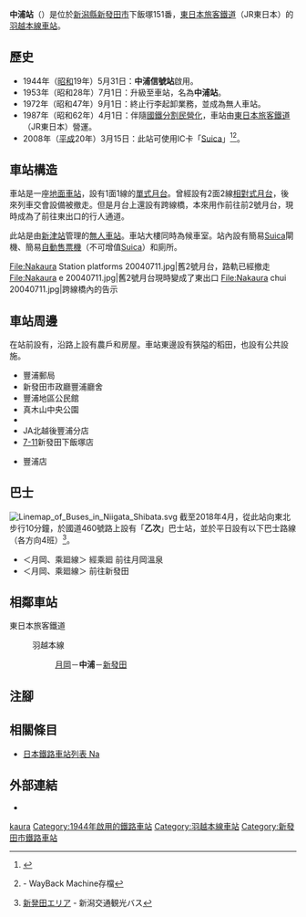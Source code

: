 {{NoteTA
|T=zh-hans:中浦站;zh-hk:中浦站;zh-tw:中浦車站;
|1=zh-hans:中浦站;zh-hk:中浦站;zh-tw:中浦車站;
}}
{{Infobox station
|公司色 = green
|站名 = 中浦站
|圖片 = Nakaura Sta 201905.jpg
|pxl = 
|圖片說明 = 車站大樓（2019年5月）
|日文原名 = 中浦
|平假名 = なかうら
|羅馬拼音 = Nakaura
|副站名 = 
|電報略號 = ナウ
|所在地 = {{JPN}}[[新潟縣|新潟縣]][[新發田市|新發田市]]下飯塚151番
|座標 = {{coord|37|54|43.9|N|139|18|9.3|E|type:railwaystation_region:JP-24|display=inline,title}}
|車站構造 = [[地面車站|地面車站]]
|月台配置 = 1面1線
|啟用年月日 = 1953年（[[昭和|昭和]]28年）7月1日
|廢站年月日 = 
|乘客人數 = 
|上下車人次 = 
|統計年度 = 
|轉車 =  
|全寬備註 = [[無人車站|無人車站]]<Br>設有自動售票機
|adjacent = {{Adjacent stations|system=東日本旅客鐵道|line=羽越本線|left=月岡|right=新發田|note-left=3.7km|note-mid=距離[[新津站_(日本)|新津]]21.5km|note-right=4.5km}}
}}
'''中浦站'''（{{jpn|j=中浦駅|hg=なかうらえき|rm=Nakaura eki|f=y}}）是位於[[新潟縣|新潟縣]][[新發田市|新發田市]]下飯塚151番，[[東日本旅客鐵道|東日本旅客鐵道]]（JR東日本）的[[羽越本線|羽越本線]][[鐵路車站|車站]]。

== 歷史 ==
* 1944年（[[昭和|昭和]]19年）5月31日：'''中浦信號站'''啟用。
* 1953年（昭和28年）7月1日：升級至車站，名為'''中浦站'''。
* 1972年（昭和47年）9月1日：終止行李起卸業務，並成為無人車站。
* 1987年（昭和62年）4月1日：伴隨[[國鐵分割民營化|國鐵分割民營化]]，車站由[[東日本旅客鐵道|東日本旅客鐵道]]（JR東日本）營運。
* 2008年（[[平成|平成]]20年）3月15日：此站可使用IC卡「[[Suica|Suica]]」<ref>{{Cite press release|url=https://www.jreast.co.jp/press/2007_2/20071214.pdf|title=2008年3月 Suicaがますます便利になります|format=PDF|publisher=東日本旅客鐵道|date=2007-12-21|accessdate=2020-05-29|archiveurl=https://web.archive.org/web/20160304095817/https://www.jreast.co.jp/press/2007_2/20071214.pdf|archivedate=2016-03-04|language=ja|dead-url=no}}</ref><ref>{{Cite press|url=https://web.archive.org/web/20101102024432/http://jrniigata.co.jp/press/080123suicaeria.pdf|title=Suicaエリアが拡大します!!|publisher=東日本旅客鐵道新潟分社|date=2008-01-23|language=ja}} - WayBack Machine存檔</ref>。

== 車站構造 ==
車站是一座[[地面車站|地面車站]]，設有1面1線的[[單式月台|單式月台]]。曾經設有2面2線[[相對式月台|相對式月台]]，後來列車交會設備被撤走。但是月台上還設有跨線橋，本來用作前往前2號月台，現時成為了前往東出口的行人通道。

此站是由[[新津站_(日本)|新津站]]管理的[[無人車站|無人車站]]。車站大樓同時為候車室。站內設有簡易[[Suica|Suica]]閘機、簡易[[自動售票機|自動售票機]]（不可增值[[Suica|Suica]]）和廁所。

<gallery>
File:Nakaura Station platforms 20040711.jpg|舊2號月台，路軌已經撤走
File:Nakaura e 20040711.jpg|舊2號月台現時變成了東出口
File:Nakaura chui 20040711.jpg|跨線橋內的告示
</gallery>

== 車站周邊 ==
在站前設有{{Translink|ja|国道460号|國道460號}}，沿路上設有農戶和房屋。車站東邊設有狹隘的稻田，也設有{{Translink|ja|豊浦町 (新潟県)|豐浦町 (新潟縣)|豐浦地區}}公共設施。
* 豐浦郵局
* 新發田市政廳豐浦廳舍
* 豐浦地區公民館
* 真木山中央公園
* {{Translink|ja|新潟県立新発田南高等学校豊浦分校|新潟縣立新發田南高等學校豐浦分校}}
* JA北越後豐浦分店
* [[7-11|7-11]]新發田下飯塚店
* {{Translink|ja|清水フード|清水食品|清水食品連鎖}}豐浦店

== 巴士 ==
[[File:Linemap_of_Buses_in_Niigata_Shibata.svg|thumb]]
截至2018年4月，從此站向東北步行10分鐘，於國道460號路上設有{{Translink|ja|新潟交通観光バス|新潟交通觀光巴士}}「'''乙次'''」巴士站，並於平日設有以下巴士路線（各方向4班）<ref>[http://www.niigata-kotsu.co.jp/~nk-kanko/shibata.html 新発田エリア] {{Wayback|url=http://www.niigata-kotsu.co.jp/~nk-kanko/shibata.html |date=20171011181051 }}{{ja icon}} - 新潟交通観光バス</ref>。
* ＜月岡、乘廻線＞ 經乘廻 前往月岡溫泉
* ＜月岡、乘廻線＞ 前往新發田

== 相鄰車站 ==
; 東日本旅客鐵道
: {{Color|#16c0e9|■}}羽越本線
:: [[月岡站_(新潟縣)|月岡]]－'''中浦'''－[[新發田站|新發田]]

== 注腳 ==
{{Reflist}}

== 相關條目 ==
{{commonscat|Nakaura Station}}
* [[日本鐵路車站列表_Na|日本鐵路車站列表 Na]]

== 外部連結 ==
*{{外部連結/JR東日本車站|1082|中浦}}{{ja icon}}

{{羽越本線}}

{{DEFAULTSORT:Nakaura}}
[[Category:日本鐵路車站_Na|kaura]]
[[Category:1944年啟用的鐵路車站|Category:1944年啟用的鐵路車站]]
[[Category:羽越本線車站|Category:羽越本線車站]]
[[Category:新發田市鐵路車站|Category:新發田市鐵路車站]]